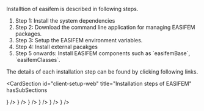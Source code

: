 
<span>

Installtion of easifem is described in following steps.

</span>
<ol>
<li>
Step 1: Install the system dependencies
</li>
<li>
Step 2: Download the command line application for managing EASIFEM packages.
</li>
<li>
Step 3: Setup the EASIFEM environment variables.
</li>
<li>
Step 4: Install external pacakges
</li>
<li>
Step 5 onwards: Install EASIFEM components such as `easifemBase`, `easifemClasses`.
</li>
</ol>

<span>
  The details of each installation step can be found by clicking following
  links.
</span>

<CardSection
  id="client-setup-web"
  title="Installation steps of EASIFEM"
  hasSubSections
>
  <CardSection id="web-sdk" title="">
    <Card
      title="Step 1: System requirements"
      to={props.addParticipantPath + '/install-system-requirements'}
      icon={<SystemInstallIcon />}
    />
    <Card
      title="Step 2: EASIFEM CLI"
      to={props.addParticipantPath + '/install-easifem-cli'}
      icon={<CodepenIcon />}
    />
    <Card
      title="Step 3: Environment variables"
      to={props.addParticipantPath + '/setup-environment'}
      icon={<CommandIcon />}
    />
    <Card
      title="Step 4: External packages"
      to={props.addParticipantPath + '/install-extpkgs'}
      icon={<SystemInstallIcon />}
    />
    <Card
      title="Step 6: easifemBase"
      to={props.addParticipantPath + '/install-easifem-base'}
      icon={<EasifemBaseIcon />}
    />
    <Card
      title="Step 7: easifemClasses"
      to={props.addParticipantPath + '/install-easifem-classes'}
      icon={<EasifemClassesIcon />}
    />
  </CardSection>
</CardSection>
